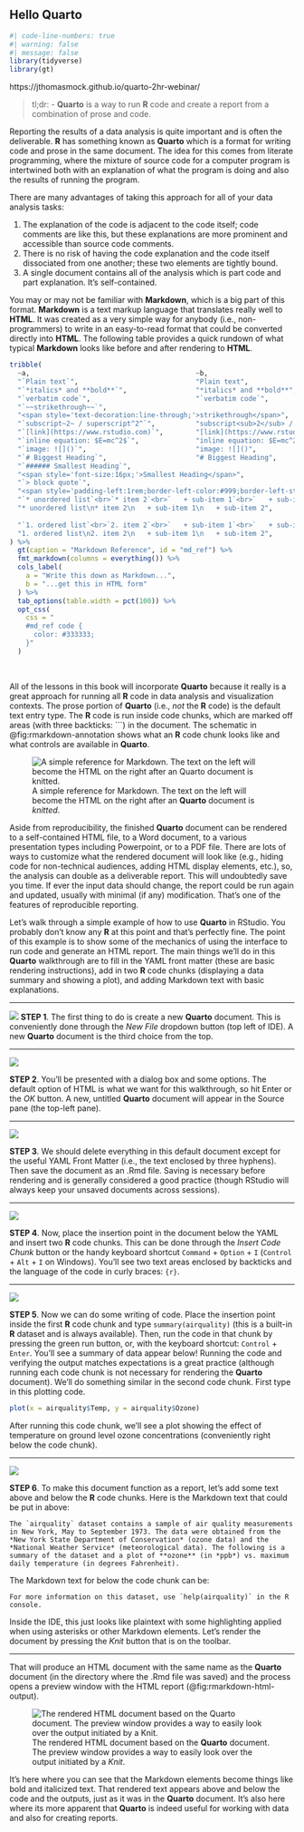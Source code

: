 ## Hello **Quarto**

```r
#| code-line-numbers: true
#| warning: false
#| message: false
library(tidyverse)
library(gt)
```

https://jthomasmock.github.io/quarto-2hr-webinar/

> tl;dr: - **Quarto** is a way to run **R** code and create a report from a combination of prose and code.

Reporting the results of a data analysis is quite important and is often the deliverable. **R** has something known as **Quarto** which is a format for writing code and prose in the same document. The idea for this comes from literate programming, where the mixture of source code for a computer program is intertwined both with an explanation of what the program is doing and also the results of running the program.
  
There are many advantages of taking this approach for all of your data analysis tasks:

  1. The explanation of the code is adjacent to the code itself; code comments are like this, but these explanations are more prominent and accessible than source code comments.
  2. There is no risk of having the code explanation and the code itself dissociated from one another; these two elements are tightly bound.
  3. A single document contains all of the analysis which is part code and part explanation. It's self-contained.

You may or may not be familiar with **Markdown**, which is a big part of this format. **Markdown** is a text markup language that translates really well to **HTML**. It was created as a very simple way for anybody (i.e., non-programmers) to write in an easy-to-read format that could be converted directly into **HTML**. The following table provides a quick rundown of what typical **Markdown** looks like before and after rendering to **HTML**.

```r
tribble(
  ~a,                                         ~b,
  "`Plain text`",                             "Plain text",
  "`*italics* and **bold**`",                 "*italics* and **bold**",
  "`verbatim code`",                          "`verbatim code`",
  "`~~strikethrough~~`",
  "<span style='text-decoration:line-through;'>strikethrough</span>",
  "`subscript~2~ / superscript^2^`",          "subscript<sub>2</sub> / superscript<sup>2</sup>",
  "`[link](https://www.rstudio.com)`",        "[link](https://www.rstudio.com)",
  "`inline equation: $E=mc^2$`",              "inline equation: $E=mc^2$",
  "`image: ![]()`",                           "image: ![]()",
  "`# Biggest Heading`",                      "# Biggest Heading",
  "`###### Smallest Heading`",                
  "<span style='font-size:16px;'>Smallest Heading</span>",
  "`> block quote`",                          
  "<span style='padding-left:1rem;border-left-color:#999;border-left-style:solid;border-left-width:1px;'>block quote</span>",
  "`* unordered list`<br>`* item 2`<br>`   + sub-item 1`<br>`   + sub-item 2`",
  "* unordered list\n* item 2\n   + sub-item 1\n   + sub-item 2",
  
  "`1. ordered list`<br>`2. item 2`<br>`   + sub-item 1`<br>`   + sub-item 2`",
  "1. ordered list\n2. item 2\n   + sub-item 1\n   + sub-item 2",
) %>%
  gt(caption = "Markdown Reference", id = "md_ref") %>%
  fmt_markdown(columns = everything()) %>%
  cols_label(
    a = "Write this down as Markdown...",
    b = "...get this in HTML form"
  ) %>%
  tab_options(table.width = pct(100)) %>%
  opt_css(
    css = "
    #md_ref code {
      color: #333333;
    }"
  )
```

<br>

All of the lessons in this book will incorporate **Quarto** because it really is a great approach for running all **R** code in data analysis and visualization contexts. The prose portion of **Quarto** (i.e., *not* the **R** code) is the default text entry type. The **R** code is run inside code chunks, which are marked off areas (with three backticks: ```) in the document. The schematic in @fig:rmarkdown-annotation shows what an **R** code chunk looks like and what controls are available in **Quarto**.

![A simple reference for Markdown. The text on the left will become the HTML on the right after an **Quarto** document is *knitted*.](appendix-figures/82-starting-with-r/figure-rmarkdown-annotation.png){#fig:rmarkdown-annotation}

Aside from reproducibility, the finished **Quarto** document can be rendered to a self-contained HTML file, to a Word document, to a various presentation types including Powerpoint, or to a PDF file. There are lots of ways to customize what the rendered document will look like (e.g., hiding code for non-technical audiences, adding HTML display elements, etc.), so, the analysis can double as a deliverable report. This will undoubtedly save you time. If ever the input data should change, the report could be run again and updated, usually with minimal (if any) modification. That's one of the features of reproducible reporting.
  
Let's walk through a simple example of how to use **Quarto** in RStudio. You probably don't know any **R** at this point and that's perfectly fine. The point of this example is to show some of the mechanics of using the interface to run code and generate an HTML report. The main things we'll do in this **Quarto** walkthrough are to fill in the YAML front matter (these are basic rendering instructions), add in two **R** code chunks (displaying a data summary and showing a plot), and adding Markdown text with basic explanations.

<hr>

![](../appendix-figures/82-starting-with-r/column-rmarkdown_walkthrough_1.png)
**STEP 1**. The first thing to do is create a new **Quarto** document. This is conveniently done through the *New File* dropdown button (top left of IDE). A new **Quarto** document is the third choice from the top.

<hr>

![](../appendix-figures/82-starting-with-r/column-rmarkdown_walkthrough_2.png)

**STEP 2**. You'll be presented with a dialog box and some options. The default option of HTML is what we want for this walkthrough, so hit Enter or the *OK* button. A new, untitled **Quarto** document will appear in the Source pane (the top-left pane).

<hr>

![](../appendix-figures/82-starting-with-r/column-rmarkdown_walkthrough_3.png)

**STEP 3**. We should delete everything in this default document except for the useful YAML Front Matter (i.e., the text enclosed by three hyphens). Then save the document as an .Rmd file. Saving is necessary before rendering and is generally considered a good practice (though RStudio will always keep your unsaved documents across sessions).
  
<hr>

![](../appendix-figures/82-starting-with-r/column-rmarkdown_walkthrough_4.png)

**STEP 4**. Now, place the insertion point in the document below the YAML and insert two **R** code chunks. This can be done through the *Insert Code Chunk* button or the handy keyboard shortcut `Command` + `Option` + `I` (`Control` + `Alt` + `I` on Windows). You'll see two text areas enclosed by backticks and the language of the code in curly braces: `{r}`.

<hr>

![](../appendix-figures/82-starting-with-r/column-rmarkdown_walkthrough_5.png)

**STEP 5**. Now we can do some writing of code. Place the insertion point inside the first **R** code chunk and type `summary(airquality)` (this is a built-in **R** dataset and is always available). Then, run the code in that chunk by pressing the green run button, or, with the keyboard shortcut: `Control` + `Enter`. You'll see a summary of data appear below! Running the code and verifying the output matches expectations is a great practice (although running each code chunk is not necessary for rendering the **Quarto** document). We'll do something similar in the second code chunk. First type in this plotting code.

```r
plot(x = airquality$Temp, y = airquality$Ozone)
```

After running this code chunk, we'll see a plot showing the effect of temperature on ground level ozone concentrations (conveniently right below the code chunk).

<hr>

![](../appendix-figures/82-starting-with-r/column-rmarkdown_walkthrough_6.png)

**STEP 6**. To make this document function as a report, let's add some text above and below the **R** code chunks. Here is the Markdown text that could be put in above:

```
The `airquality` dataset contains a sample of air quality measurements in New York, May to September 1973. The data were obtained from the *New York State Department of Conservation* (ozone data) and the *National Weather Service* (meteorological data). The following is a summary of the dataset and a plot of **ozone** (in *ppb*) vs. maximum daily temperature (in degrees Fahrenheit).
```

The Markdown text for below the code chunk can be:

```
For more information on this dataset, use `help(airquality)` in the R console.
```

Inside the IDE, this just looks like plaintext with some highlighting applied when using asterisks or other Markdown elements. Let's render the document by pressing the *Knit* button that is on the toolbar.

<hr>

That will produce an HTML document with the same name as the **Quarto** document (in the directory where the .Rmd file was saved) and the process opens a preview window with the HTML report (@fig:rmarkdown-html-output).

![The rendered HTML document based on the **Quarto** document. The preview window provides a way to easily look over the output initiated by a *Knit*.](../appendix-figures/82-starting-with-r/figure-rmarkdown-html-output.png){#fig:rmarkdown-html-output}

It's here where you can see that the Markdown elements become things like bold and italicized text. That rendered text appears above and below the code and the outputs, just as it was in the **Quarto** document. It's also here where its more apparent that **Quarto** is indeed useful for working with data and also for creating reports.
